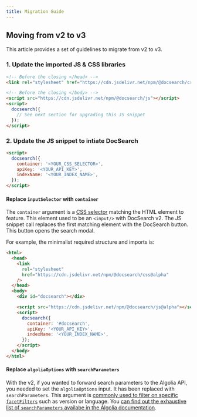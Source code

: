 ```yaml
---
title: Migration Guide
---
```


## Moving from v2 to v3

This article provides a set of guidelines to migrate from v2 to v3.

### 1. Update the imported JS & CSS libraries

```html
<!-- Before the closing </head> -->
<link rel="stylesheet" href="https://cdn.jsdelivr.net/npm/@docsearch/css@alpha" />

<!-- Before the closing </body> -->
<script src="https://cdn.jsdelivr.net/npm/@docsearch/js"></script>
<script>
  docsearch({
    // See next section for upgrading this JS snippet
  });
</script>
```

### 2. Update the JS snippet to intiate DocSearch

```html
<script>
  docsearch({
    container: '<YOUR_CSS_SELECTOR>',
    apiKey: '<YOUR_API_KEY>',
    indexName: '<YOUR_INDEX_NAME>',
  });
</script>
```

#### Replace `inputSelector` with `container`

The `container` argument is a [CSS selector][1] matching the HTML element to
feature. This element used to be an `<input/>` with DocSearch v2. The JS snippet
call replaces the first matching element with the DocSearch button. This button
opens the search modal.

For example, the minimalist required structure and imports is:

```html
<html>
  <head>
    <link
      rel="stylesheet"
      href="https://cdn.jsdelivr.net/npm/@docsearch/css@alpha"
    />
  </head>
  <body>
    <div id="docsearch"></div>

    <script src="https://cdn.jsdelivr.net/npm/@docsearch/js@alpha"></script>
    <script>
      docsearch({
        container: '#docsearch',
        apiKey: '<YOUR_API_KEY>',
        indexName: '<YOUR_INDEX_NAME>',
      });
    </script>
  </body>
</html>
```

#### Replace `algoliaOptions` with `searchParameters`

With the v2, if you wanted to forward search parameters to the Algolia API, you
needed to set the `algoliaOptions` input. It has been replaced with
`searchParameters`. This argument is [commonly used to filter on specific
`facetFilters`][2] such as version or language. You [can find out the exhaustive
list of `searchParameters` availabe in the Algolia documentation][3].

[1]: https://developer.mozilla.org/en-US/docs/Web/CSS/CSS_Selectors
[2]: https://www.algolia.com/doc/api-reference/api-parameters/facetFilters/
[3]: https://www.algolia.com/doc/api-reference/search-api-parameters/
